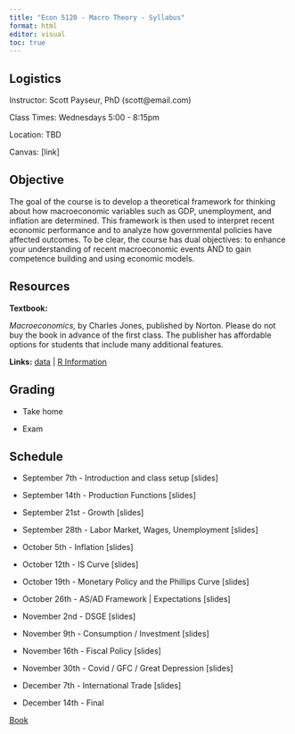 ```yaml
---
title: "Econ 5120 - Macro Theory - Syllabus"
format: html
editor: visual
toc: true
---
```


## Logistics

Instructor: Scott Payseur, PhD (scott\@email.com)

Class Times: Wednesdays 5:00 - 8:15pm

Location: TBD

Canvas: \[link\]

## Objective

The goal of the course is to develop a theoretical framework for thinking about how macroeconomic variables such as GDP, unemployment, and inflation are determined. This framework is then used to interpret recent economic performance and to analyze how governmental policies have affected outcomes. To be clear, the course has dual objectives: to enhance your understanding of recent macroeconomic events AND to gain competence building and using economic models.

## Resources

**Textbook:**

*Macroeconomics,* by Charles Jones, published by Norton. Please do not buy the book in advance of the first class. The publisher has affordable options for students that include many additional features. 

**Links:** [data](https://) \| [R Information](https::)

## Grading

-   Take home

-   Exam

## Schedule

-   September 7th - Introduction and class setup \[slides\]

-   September 14th - Production Functions \[slides\]

-   September 21st - Growth \[slides\]

-   September 28th - Labor Market, Wages, Unemployment \[slides\]

-   October 5th - Inflation \[slides\]

-   October 12th - IS Curve \[slides\]

-   October 19th - Monetary Policy and the Phillips Curve \[slides\]

-   October 26th - AS/AD Framework \| Expectations \[slides\]

-   November 2nd - DSGE \[slides\]

-   November 9th - Consumption / Investment \[slides\]

-   November 16th - Fiscal Policy \[slides\]

-   November 30th - Covid / GFC / Great Depression \[slides\]

-   December 7th - International Trade \[slides\]

-   December 14th - Final

[Book](https://studylib.net/doc/25674733/macroeconomics-5th-edition-charles-i.-jones)
